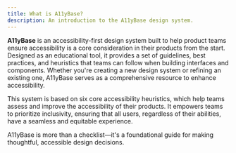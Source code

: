 ```yaml
---
title: What is A11yBase?
description: An introduction to the A11yBase design system.
---
```


**A11yBase** is an accessibility-first design system built to help product teams ensure accessibility is a core consideration in their products from the start. Designed as an educational tool, it provides a set of guidelines, best practices, and heuristics that teams can follow when building interfaces and components. Whether you're creating a new design system or refining an existing one, A11yBase serves as a comprehensive resource to enhance accessibility.

This system is based on six core accessibility heuristics, which help teams assess and improve the accessibility of their products. It empowers teams to prioritize inclusivity, ensuring that all users, regardless of their abilities, have a seamless and equitable experience.

A11yBase is more than a checklist—it's a foundational guide for making thoughtful, accessible design decisions.
